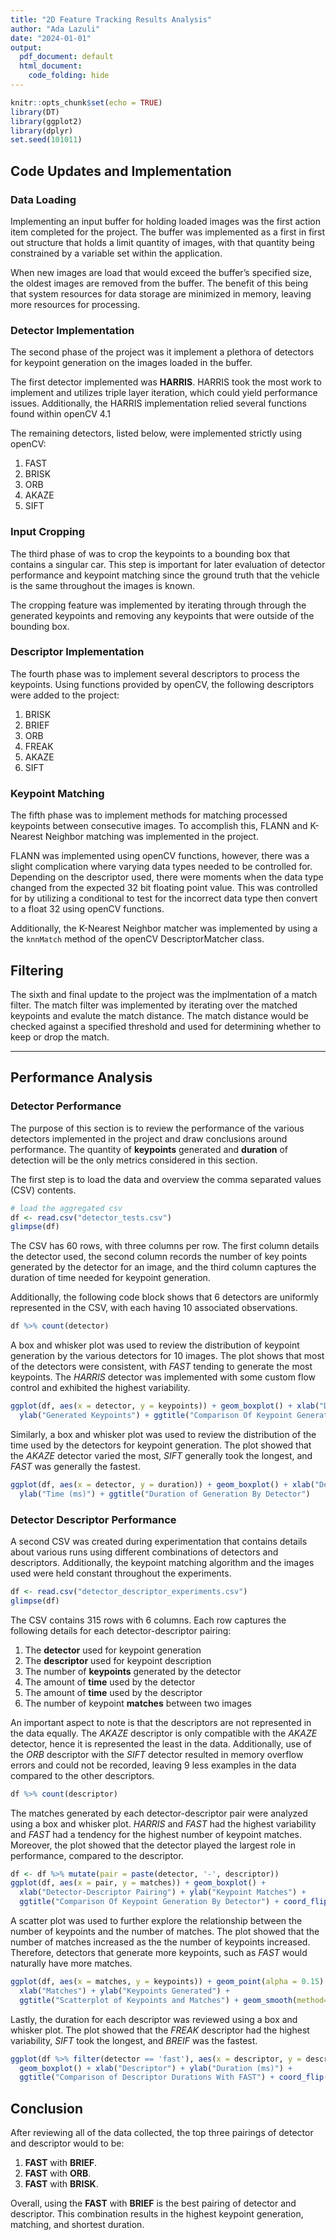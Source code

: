 ```yaml
---
title: "2D Feature Tracking Results Analysis"
author: "Ada Lazuli"
date: "2024-01-01"
output:
  pdf_document: default
  html_document:
    code_folding: hide
---
```


```r
knitr::opts_chunk$set(echo = TRUE)
library(DT)
library(ggplot2)
library(dplyr)
set.seed(101011)
```

## Code Updates and Implementation

### Data Loading

Implementing an input buffer for holding loaded images was the first action item completed for the project. The buffer was implemented as a first in first out structure that holds a limit quantity of images, with that quantity being constrained by a variable set within the application.

When new images are load that would exceed the buffer's specified size, the oldest images are removed from the buffer. The benefit of this being that system resources for data storage are minimized in memory, leaving more resources for processing.

### Detector Implementation

The second phase of the project was it implement a plethora of detectors for keypoint generation on the images loaded in the buffer.

The first detector implemented was __HARRIS__. HARRIS took the most work to implement and utilizes triple layer iteration, which could yield performance issues. Additionally, the HARRIS implementation relied several functions found within openCV 4.1

The remaining detectors, listed below, were implemented strictly using openCV:

1. FAST
2. BRISK
3. ORB
4. AKAZE
5. SIFT

### Input Cropping

The third phase of was to crop the keypoints to a bounding box that contains a singular car. This step is important for later evaluation of detector performance and keypoint matching since the ground truth that the vehicle is the same throughout the images is known.

The cropping feature was implemented by iterating through through the generated keypoints and removing any keypoints that were outside of the bounding box.

### Descriptor Implementation

The fourth phase was to implement several descriptors to process the keypoints. Using functions provided by openCV, the following descriptors were added to the project:

1. BRISK
2. BRIEF
3. ORB
4. FREAK
5. AKAZE
6. SIFT

### Keypoint Matching

The fifth phase was to implement methods for matching processed keypoints between consecutive images. To accomplish this, FLANN and K-Nearest Neighbor matching was implemented in the project.

FLANN was implemented using openCV functions, however, there was a slight complication where varying data types needed to be controlled for. Depending on the descriptor used, there were moments when the data type changed from the expected 32 bit floating point value. This was controlled for by utilizing a conditional to test for the incorrect data type then convert to a float 32 using openCV functions.

Additionally, the K-Nearest Neighbor matcher was implemented by using a the `knnMatch` method of the openCV DescriptorMatcher class.

## Filtering

The sixth and final update to the project was the implmentation of a match filter. The match filter was implemented by iterating over the matched keypoints and evalute the match distance. The match distance would be checked against a specified threshold and used for determining whether to keep or drop the match.

***

## Performance Analysis

### Detector Performance

The purpose of this section is to review the performance of the various detectors implemented in the project and draw conclusions around performance. The quantity of __keypoints__ generated and __duration__ of detection will be the only metrics considered in this section.

The first step is to load the data and overview the comma separated values (CSV) contents.

```r
# load the aggregated csv
df <- read.csv("detector_tests.csv")
glimpse(df)
```

The CSV has 60 rows, with three columns per row. The first column details the detector used, the second column records the number of key points generated by the detector for an image, and the third column captures the duration of time needed for keypoint generation.

Additionally, the following code block shows that 6 detectors are uniformly represented in the CSV, with each having 10 associated observations.

```r
df %>% count(detector)
```

A box and whisker plot was used to review the distribution of keypoint generation by the various detectors for 10 images. The plot shows that most of the detectors were consistent, with _FAST_ tending to generate the most keypoints. The _HARRIS_ detector was implemented with some custom flow control and exhibited the highest variability.

```r
ggplot(df, aes(x = detector, y = keypoints)) + geom_boxplot() + xlab("Detector") + 
  ylab("Generated Keypoints") + ggtitle("Comparison Of Keypoint Generation By Detector")
```

Similarly, a box and whisker plot was used to review the distribution of the time used by the detectors for keypoint generation. The plot showed that the _AKAZE_ detector varied the most, _SIFT_ generally took the longest, and _FAST_ was generally the fastest.

```r
ggplot(df, aes(x = detector, y = duration)) + geom_boxplot() + xlab("Detector") + 
  ylab("Time (ms)") + ggtitle("Duration of Generation By Detector")
```

### Detector Descriptor Performance

A second CSV was created during experimentation that contains details about various runs using different combinations of detectors and descriptors. Additionally, the keypoint matching algorithm and the images used were held constant throughout the experiments.

```r
df <- read.csv("detector_descriptor_experiments.csv")
glimpse(df)
```

The CSV contains 315 rows with 6 columns. Each row captures the following details for each detector-descriptor pairing:

1. The __detector__ used for keypoint generation
2. The __descriptor__ used for keypoint description
2. The number of __keypoints__ generated by the detector
3. The amount of __time__ used by the detector
4. The amount of __time__ used by the descriptor
5. The number of keypoint __matches__ between two images

An important aspect to note is that the descriptors are not represented in the data equally. The _AKAZE_ descriptor is only compatible with the _AKAZE_ detector, hence it is represented the least in the data. Additionally, use of the _ORB_ descriptor with the _SIFT_ detector resulted in memory overflow errors and could not be recorded, leaving 9 less examples in the data compared to the other descriptors.

```r
df %>% count(descriptor)
```

The matches generated by each detector-descriptor pair were analyzed using a box and whisker plot. _HARRIS_ and _FAST_ had the highest variability and _FAST_ had a tendency for the highest number of keypoint matches. Moreover, the plot showed that the detector played the largest role in performance, compared to the descriptor.

```r
df <- df %>% mutate(pair = paste(detector, '-', descriptor))
ggplot(df, aes(x = pair, y = matches)) + geom_boxplot() + 
  xlab("Detector-Descriptor Pairing") + ylab("Keypoint Matches") +
  ggtitle("Comparison Of Keypoint Generation By Detector") + coord_flip()
```

A scatter plot was used to further explore the relationship between the number of keypoints and the number of matches. The plot showed that the number of matches increased as the the number of keypoints increased. Therefore, detectors that generate more keypoints, such as _FAST_ would naturally have more matches.

```r
ggplot(df, aes(x = matches, y = keypoints)) + geom_point(alpha = 0.15) + 
  xlab("Matches") + ylab("Keypoints Generated") + 
  ggtitle("Scatterplot of Keypoints and Matches") + geom_smooth(method='lm')
```

Lastly, the duration for each descriptor was reviewed using a box and whisker plot. The plot showed that the _FREAK_ descriptor had the highest variability, _SIFT_ took the longest, and _BREIF_ was the fastest.

```r
ggplot(df %>% filter(detector == 'fast'), aes(x = descriptor, y = descriptor.duration)) + 
  geom_boxplot() + xlab("Descriptor") + ylab("Duration (ms)") + 
  ggtitle("Comparison of Descriptor Durations With FAST") + coord_flip()
```

## Conclusion

After reviewing all of the data collected, the top three pairings of detector and descriptor would to be:

1.  __FAST__ with __BRIEF__.
2. __FAST__ with __ORB__.
3. __FAST__ with __BRISK__.


Overall, using the __FAST__ with __BRIEF__ is the best pairing of detector and descriptor. This combination results in the highest keypoint generation, matching, and shortest duration. 

